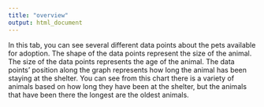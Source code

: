 ```yaml
---
title: "overview"
output: html_document
---
```


In this tab, you can see several different data points about the pets available for adoption. The shape of the data points represent the size of the animal. The size of the data points represents the age of the animal. The data points' position along the graph represents how long the animal has been staying at the shelter. You can see from this chart there is a variety of animals based on how long they have been at the shelter, but the animals that have been there the longest are the oldest animals.
